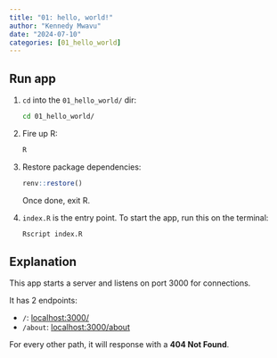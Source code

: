 ```yaml
---
title: "01: hello, world!"
author: "Kennedy Mwavu"
date: "2024-07-10"
categories: [01_hello_world]
---
```


## Run app

1. `cd` into the `01_hello_world/` dir:

    ```bash
    cd 01_hello_world/
    ```

1. Fire up R:
    
    ```bash
    R
    ```

1. Restore package dependencies:
    
    ```r
    renv::restore()
    ```

    Once done, exit R.
1. `index.R` is the entry point. To start the app, run this on the terminal:
    
    ```bash
    Rscript index.R
    ```

## Explanation

This app starts a server and listens on port 3000 for connections.

It has 2 endpoints:

- `/`: [localhost:3000/](http://localhost:3000/)
- `/about`: [localhost:3000/about](http://localhost:3000/about)

For every other path, it will response with a **404 Not Found**.

